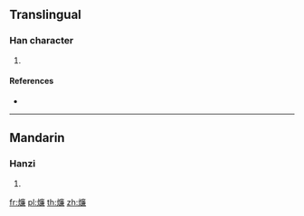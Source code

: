 ==Translingual==

===Han character===
{{Han char|rn=86|rad=火|as=13|sn=17|four=|canj=FITC,XFITC}}

# {{defn|Han|sort=火13}}

====References====
* {{Han ref|kx=0685.080|dkj=19477|dj=1098.010|hdz=32242.010|uh=71EB|ud=29163}}

----

==Mandarin==

===Hanzi===
{{cmn-hanzi|pin=[[lián]] ([[lian2]])|wg=lien<sup>2</sup>}}

# {{defn|lang=cmn|sort=火13}}

[[fr:燫]]
[[pl:燫]]
[[th:燫]]
[[zh:燫]]